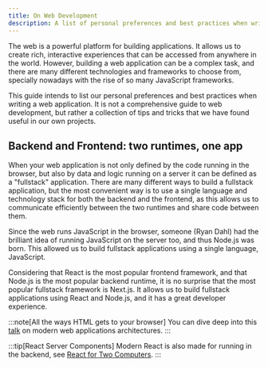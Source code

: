 ```yaml
---
title: On Web Development
description: A list of personal preferences and best practices when writing a web application.
---
```


The web is a powerful platform for building applications. It allows us to create rich, interactive experiences that can be accessed from anywhere in the world.
However, building a web application can be a complex task, and there are many different technologies and frameworks to choose from, specially nowadays with the rise of
so many JavaScript frameworks.

This guide intends to list our personal preferences and best practices when writing a web application. It is not a comprehensive guide to web development, but rather
a collection of tips and tricks that we have found useful in our own projects.

## Backend and Frontend: two runtimes, one app

When your web application is not only defined by the code running in the browser, but also by data and logic running on a server it can be defined as a "fullstack"
application. There are many different ways to build a fullstack application, but the most convenient way is to use a single language and technology stack for both the
backend and the frontend, as this allows us to communicate efficiently between the two runtimes and share code between them.

Since the web runs JavaScript in the browser, someone (Ryan Dahl) had the brilliant idea of running JavaScript on the server too, and thus Node.js was born.
This allowed us to build fullstack applications using a single language, JavaScript.

Considering that React is the most popular frontend framework, and that Node.js is the most popular backend runtime, it is no surprise that the most popular fullstack
framework is Next.js. It allows us to build fullstack applications using React and Node.js, and it has a great developer experience.

:::note[All the ways HTML gets to your browser]
You can dive deep into this [talk](https://youtu.be/Cifkb-ZVps4?si=-Tbnuf7tk-JZVkE1) on modern web applications architectures.
:::

:::tip[React Server Components]
Modern React is also made for running in the backend, see [React for Two Computers](https://overreacted.io/react-for-two-computers/).
:::

##
